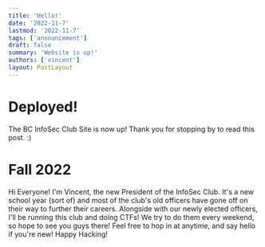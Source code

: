 ```yaml
---
title: 'Hello!'
date: '2022-11-7'
lastmod: '2022-11-7'
tags: ['announcement']
draft: false
summary: 'Website is up!'
authors: ['vincent']
layout: PostLayout
---
```


# Deployed!

The BC InfoSec Club Site is now up! Thank you for stopping by to read this post. :)

# Fall 2022

Hi Everyone! I'm Vincent, the new President of the InfoSec Club. It's a new school year (sort of) and most of the club's old officers have gone off on their way to further their careers. Alongside with our newly elected officers, I'll be running this club and doing CTFs! We try to do them every weekend, so hope to see you guys there! Feel free to hop in at anytime, and say hello if you're new! Happy Hacking!
